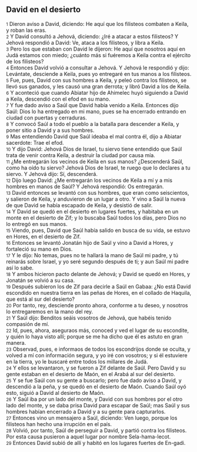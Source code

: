 == David en el desierto ==

{{anchor|1}} <small>1</small> Dieron aviso a David, diciendo: He aquí que los filisteos combaten a Keila, y roban las eras.<br>
{{anchor|2}} <small>2</small> Y David consultó a Jehová, diciendo: ¿Iré a atacar a estos filisteos? Y Jehová respondió a David: Ve, ataca a los filisteos, y libra a Keila.<br>
{{anchor|3}} <small>3</small> Pero los que estaban con David le dijeron: He aquí que nosotros aquí en Judá estamos con miedo; ¿cuánto más si fuéremos a Keila contra el ejército de los filisteos?<br>
{{anchor|4}} <small>4</small> Entonces David volvió a consultar a Jehová. Y Jehová le respondió y dijo: Levántate, desciende a Keila, pues yo entregaré en tus manos a los filisteos.<br>
{{anchor|5}} <small>5</small> Fue, pues, David con sus hombres a Keila, y peleó contra los filisteos, se llevó sus ganados, y les causó una gran derrota; y libró David a los de Keila.<br>
{{anchor|6}} <small>6</small> Y aconteció que cuando Abiatar hijo de Ahimelec huyó siguiendo a David a Keila, descendió con el efod en su mano.<br>
{{anchor|7}} <small>7</small> Y fue dado aviso a Saúl que David había venido a Keila. Entonces dijo Saúl: Dios lo ha entregado en mi mano, pues se ha encerrado entrando en ciudad con puertas y cerraduras.<br>
{{anchor|8}} <small>8</small> Y convocó Saúl a todo el pueblo a la batalla para descender a Keila, y poner sitio a David y a sus hombres.<br>
{{anchor|9}} <small>9</small> Mas entendiendo David que Saúl ideaba el mal contra él, dijo a Abiatar sacerdote: Trae el efod.<br>
{{anchor|10}} <small>10</small> Y dijo David: Jehová Dios de Israel, tu siervo tiene entendido que Saúl trata de venir contra Keila, a destruir la ciudad por causa mía.<br>
{{anchor|11}} <small>11</small> ¿Me entregarán los vecinos de Keila en sus manos? ¿Descenderá Saúl, como ha oído tu siervo? Jehová Dios de Israel, te ruego que lo declares a tu siervo. Y Jehová dijo: Sí, descenderá.<br>
{{anchor|12}} <small>12</small> Dijo luego David: ¿Me entregarán los vecinos de Keila a mí y a mis hombres en manos de Saúl? Y Jehová respondió: Os entregarán.<br>
{{anchor|13}} <small>13</small> David entonces se levantó con sus hombres, que eran como seiscientos, y salieron de Keila, y anduvieron de un lugar a otro. Y vino a Saúl la nueva de que David se había escapado de Keila, y desistió de salir.<br>
{{anchor|14}} <small>14</small> Y David se quedó en el desierto en lugares fuertes, y habitaba en un monte en el desierto de Zif; y lo buscaba Saúl todos los días, pero Dios no lo entregó en sus manos.<br>
{{anchor|15}} <small>15</small> Viendo, pues, David que Saúl había salido en busca de su vida, se estuvo en Hores, en el desierto de Zif.<br>
{{anchor|16}} <small>16</small> Entonces se levantó Jonatán hijo de Saúl y vino a David a Hores, y fortaleció su mano en Dios.<br>
{{anchor|17}} <small>17</small> Y le dijo: No temas, pues no te hallará la mano de Saúl mi padre, y tú reinarás sobre Israel, y yo seré segundo después de ti; y aun Saúl mi padre así lo sabe.<br>
{{anchor|18}} <small>18</small> Y ambos hicieron pacto delante de Jehová; y David se quedó en Hores, y Jonatán se volvió a su casa.<br>
{{anchor|19}} <small>19</small> Después subieron los de Zif para decirle a Saúl en Gabaa: ¿No está David escondido en nuestra tierra en las peñas de Hores, en el collado de Haquila, que está al sur del desierto?<br>
{{anchor|20}} <small>20</small> Por tanto, rey, desciende pronto ahora, conforme a tu deseo, y nosotros lo entregaremos en la mano del rey.<br>
{{anchor|21}} <small>21</small> Y Saúl dijo: Benditos seáis vosotros de Jehová, que habéis tenido compasión de mí.<br>
{{anchor|22}} <small>22</small> Id, pues, ahora, aseguraos más, conoced y ved el lugar de su escondite, y quién lo haya visto allí; porque se me ha dicho que él es astuto en gran manera.<br>
{{anchor|23}} <small>23</small> Observad, pues, e informaos de todos los escondrijos donde se oculta, y volved a mí con información segura, y yo iré con vosotros; y si él estuviere en la tierra, yo le buscaré entre todos los millares de Judá.<br>
{{anchor|24}} <small>24</small> Y ellos se levantaron, y se fueron a Zif delante de Saúl. Pero David y su gente estaban en el desierto de Maón, en el Arabá al sur del desierto.<br>
{{anchor|25}} <small>25</small> Y se fue Saúl con su gente a buscarlo; pero fue dado aviso a David, y descendió a la peña, y se quedó en el desierto de Maón. Cuando Saúl oyó esto, siguió a David al desierto de Maón.<br>
{{anchor|26}} <small>26</small> Y Saúl iba por un lado del monte, y David con sus hombres por el otro lado del monte, y se daba prisa David para escapar de Saúl; mas Saúl y sus hombres habían encerrado a David y a su gente para capturarlos.<br>
{{anchor|27}} <small>27</small> Entonces vino un mensajero a Saúl, diciendo: Ven luego, porque los filisteos han hecho una irrupción en el país.<br>
{{anchor|28}} <small>28</small> Volvió, por tanto, Saúl de perseguir a David, y partió contra los filisteos. Por esta causa pusieron a aquel lugar por nombre Sela-hama-lecot.<br>
{{anchor|29}} <small>29</small> Entonces David subió de allí y habitó en los lugares fuertes de En-gadi.<br>
